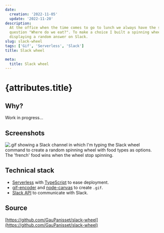 ```yaml
---
date:
  creation: '2022-11-05'
  update: '2022-11-20'
description:
  At the office when the time comes to go to lunch we always have the same
  question "Where do we eat?". To make a choice I built a spinning wheel
  displaying a random answer on Slack.
slug: slack-wheel
tags: ['Gif', 'Serverless', 'Slack']
title: Slack wheel

meta:
  title: Slack wheel
---
```



# {attributes.title}

## Why?

Work in progress...

## Screenshots

<Image
  alt=".gif showing a Slack channel in which I'm typing the Slack wheel command to create a random spinning wheel with food types as options. The 'french' food wins when the wheel stop spinning."
  caption="Slack wheel in use on our Slack channel."
  src="https://gaupanisset-blog.s3.eu-west-3.amazonaws.com/slack-wheel/slack-wheel.gif"
/>

## Technical stack

- [Serverless](https://www.serverless.com/framework/docs/getting-started) with
  [TypeScript](https://www.typescriptlang.org/docs/) to ease deployment.
- [gif-encoder](https://www.npmjs.com/package/gif-encoder) and
  [node-canvas](https://github.com/Automattic/node-canvas) to create `.gif`.
- [Slack API](https://api.slack.com) to communicate with Slack.

## Source

[https://github.com/GauPanisset/slack-wheel](https://github.com/GauPanisset/slack-wheel)

